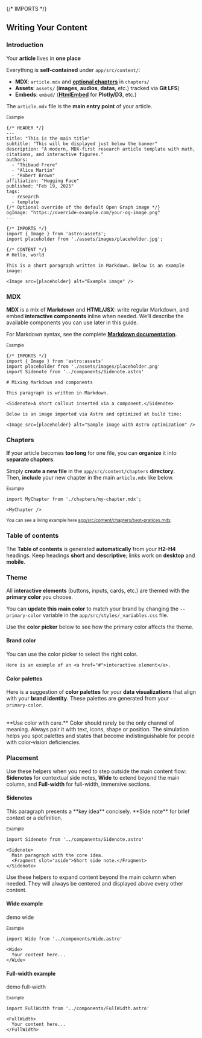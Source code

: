 {/* IMPORTS */}

## Writing Your Content

### **Introduction**

Your **article** lives in **one place**

Everything is **self-contained** under `app/src/content/`:
- **MDX**: `article.mdx` and [**optional chapters**](#chapters) in `chapters/`
- **Assets**: `assets/` (**images**, **audios**, **datas**, etc.) tracked via **Git LFS**)
- **Embeds**: `embed/` ([**HtmlEmbed**](#htmlembed) for **Plotly/D3**, etc.)

The `article.mdx` file is the **main entry point** of your article.

<small className="muted">Example</small>
```mdx
{/* HEADER */}
---
title: "This is the main title"
subtitle: "This will be displayed just below the banner"
description: "A modern, MDX-first research article template with math, citations, and interactive figures."
authors:
  - "Thibaud Frere"
  - "Alice Martin"
  - "Robert Brown"
affiliation: "Hugging Face"
published: "Feb 19, 2025"
tags:
  - research
  - template
{/* Optional override of the default Open Graph image */}
ogImage: "https://override-example.com/your-og-image.png"
---

{/* IMPORTS */}
import { Image } from 'astro:assets';
import placeholder from './assets/images/placeholder.jpg';

{/* CONTENT */}
# Hello, world

This is a short paragraph written in Markdown. Below is an example image:

<Image src={placeholder} alt="Example image" />
```

### MDX 

**MDX** is a mix of **Markdown** and **HTML/JSX**: write regular Markdown, and embed **interactive components** inline when needed. We’ll describe the available components you can use later in this guide.

For Markdown syntax, see the complete [**Markdown documentation**](https://www.markdownguide.org/basic-syntax/).

<small className="muted">Example</small>
```mdx
{/* IMPORTS */}
import { Image } from 'astro:assets'
import placeholder from './assets/images/placeholder.png'
import Sidenote from '../components/Sidenote.astro'

# Mixing Markdown and components

This paragraph is written in Markdown. 

<Sidenote>A short callout inserted via a component.</Sidenote>

Below is an image imported via Astro and optimized at build time:

<Image src={placeholder} alt="Sample image with Astro optimization" />
```



### Chapters


**If** your article becomes **too long** for one file, you can **organize** it into **separate chapters**.

Simply **create a new file** in the `app/src/content/chapters` **directory**.  
Then, **include** your new chapter in the main `article.mdx` like below.


<small className="muted">Example</small>
```mdx
import MyChapter from './chapters/my-chapter.mdx';

<MyChapter />
```
<small className="muted">You can see a living example here <a target="_blank" href="https://huggingface.co/spaces/tfrere/research-article-template/blob/main/app/src/content/chapters/best-pratices.mdx">app/src/content/chapters/best-pratices.mdx</a>.</small>

### Table of contents
 
The **Table of contents** is generated **automatically** from your **H2–H4** headings. Keep headings **short** and **descriptive**; links work on **desktop** and **mobile**.

### Theme

All **interactive elements** (buttons, inputs, cards, etc.) are themed with the **primary color** you choose.

You can **update this main color** to match your brand by changing the `--primary-color` variable in the `app/src/styles/_variables.css` file.

Use the **color picker** below to see how the primary color affects the theme.

#### Brand color

<Sidenote>
  <HtmlEmbed frameless src="color-picker.html" />
  <Fragment slot="aside">
    You can use the color picker to select the right color.
    
    Here is an example of an <a href="#">interactive element</a>.
  </Fragment>
</Sidenote>


#### Color palettes

Here is a suggestion of **color palettes** for your **data visualizations** that align with your **brand identity**. These palettes are generated from your `--primary-color`.

<HtmlEmbed frameless src="palettes.html" />
<br/>
**Use color with care.**
Color should rarely be the only channel of meaning.
Always pair it with text, icons, shape or position. The simulation helps you spot palettes and states that become indistinguishable for people with color‑vision deficiencies.

### Placement

Use these helpers when you need to step outside the main content flow: **Sidenotes** for contextual side notes, **Wide** to extend beyond the main column, and **Full-width** for full-width, immersive sections.

#### Sidenotes

<Sidenote>
  This paragraph presents a **key idea** concisely.
  <Fragment slot="aside">
    **Side note** for brief context or a definition.
  </Fragment>
  </Sidenote>

<small className="muted">Example</small>
```mdx
import Sidenote from '../components/Sidenote.astro'

<Sidenote>
  Main paragraph with the core idea.
  <Fragment slot="aside">Short side note.</Fragment>
</Sidenote>
```

Use these helpers to expand content beyond the main column when needed. They will always be centered and displayed above every other content.

#### Wide example

<Wide>
  <div className="demo-wide">demo wide</div>
</Wide>

<small className="muted">Example</small>
```mdx
import Wide from '../components/Wide.astro'

<Wide>
  Your content here...
</Wide>
```

#### Full-width example

<FullWidth>
  <div className="demo-full-width">demo full-width</div>
</FullWidth>

<small className="muted">Example</small>
```mdx
import FullWidth from '../components/FullWidth.astro'

<FullWidth>
  Your content here...
</FullWidth>
```
